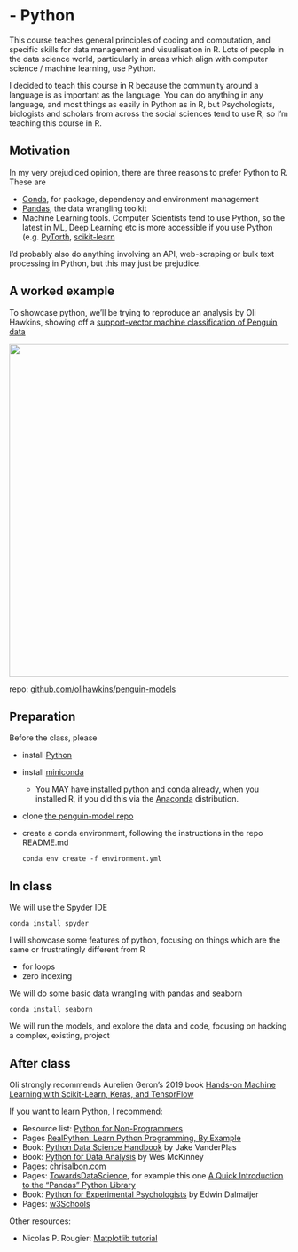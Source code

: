 # - Python {-}

This course teaches general principles of coding and computation, and specific skills for data management and visualisation in R. Lots of people in the data science world, particularly in areas which align with computer science / machine learning, use Python.

I decided to teach this course in R because the community around a language is as important as the language. You can do anything in any language, and most things as easily in Python as in R, but Psychologists, biologists and scholars from across the social sciences tend to use R, so I'm teaching this course in R.

## Motivation

In my very prejudiced opinion, there are three reasons to prefer Python to R. These are

* [Conda](https://docs.conda.io/en/latest/), for package, dependency and environment management
* [Pandas](https://pandas.pydata.org/), the data wrangling toolkit
* Machine Learning tools. Computer Scientists tend to use Python, so the latest in ML, Deep Learning etc is more accessible if you use Python (e.g. [PyTorth](https://pytorch.org/), [scikit-learn](https://scikit-learn.org/stable/)

I'd probably also do anything involving an API, web-scraping or bulk text processing in Python, but this may just be prejudice.

## A worked example

To showcase python, we'll be trying to reproduce an analysis by Oli Hawkins, showing off a [support-vector machine classification of Penguin data](https://twitter.com/olihawkins/status/1285664698201972736)

<img src="images/penguins.png" style="width: 600px; float: center;">

repo: [github.com/olihawkins/penguin-models](https://github.com/olihawkins/penguin-models)

## Preparation

Before the class, please 

* install [Python](https://www.python.org/downloads/)
* install [miniconda](https://docs.conda.io/en/latest/miniconda.html)
  * You MAY have installed python and conda already, when you installed R, if you did this via the [Anaconda](https://www.anaconda.com/) distribution.
* clone [the penguin-model repo](https://github.com/olihawkins/penguin-models)
* create a conda environment, following the instructions in the repo README.md

  `conda env create -f environment.yml`
  

## In class

We will use the Spyder IDE

  `conda install spyder`

I will showcase some features of python, focusing on things which are the same or frustratingly different from R

* for loops
* zero indexing

We will do some basic data wrangling with pandas and seaborn

  `conda install seaborn`

We will run the models, and explore the data and code, focusing on hacking a complex, existing, project


## After class

Oli strongly recommends Aurelien Geron's 2019 book [Hands-on Machine Learning with Scikit-Learn, Keras, and TensorFlow](https://www.oreilly.com/library/view/hands-on-machine-learning/9781492032632/)

If you want to learn Python, I recommend:

* Resource list: [Python for Non-Programmers](https://wiki.python.org/moin/BeginnersGuide/NonProgrammers)
* Pages [RealPython: Learn Python Programming, By Example](https://realpython.com/start-here/)
* Book: [Python Data Science Handbook](https://jakevdp.github.io/PythonDataScienceHandbook/) by Jake VanderPlas
* Book: [Python for Data Analysis](https://wesmckinney.com/pages/book.html) by Wes McKinney
* Pages: [chrisalbon.com](https://chrisalbon.com/)
* Pages: [TowardsDataScience](https://towardsdatascience.com), for example this one [A Quick Introduction to the “Pandas” Python Library](https://towardsdatascience.com/a-quick-introduction-to-the-pandas-python-library-f1b678f34673)
* Book: [Python for Experimental Psychologists](http://www.pygaze.org/pep/) by Edwin Dalmaijer
* Pages: [w3Schools](https://www.w3schools.com/python/default.asp)


Other resources:

* Nicolas P. Rougier: [Matplotlib tutorial](https://github.com/rougier/matplotlib-tutorial)